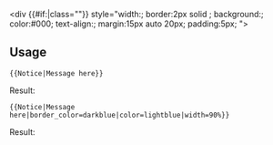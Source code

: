 <includeonly>{{clear}}<div {{#if:{{{class|}}}|class="{{{class}}}"}} style="width:{{{width|96%}}}; border:2px solid {{{border_color|#aa5}}}; background:{{{color|#ffc}}}; color:#000; text-align:{{{align|center}}}; margin:15px auto 20px; padding:5px; {{{style|}}}">{{{1|}}}</div></includeonly><noinclude>
==Usage==
<pre>
{{Notice|Message here}}
</pre>
Result:
{{Notice|Message here}}
<pre>
{{Notice|Message here|border_color=darkblue|color=lightblue|width=90%}}
</pre>
Result:
{{Notice|Message here|border_color=darkblue|color=lightblue|width=90%}}
</noinclude>